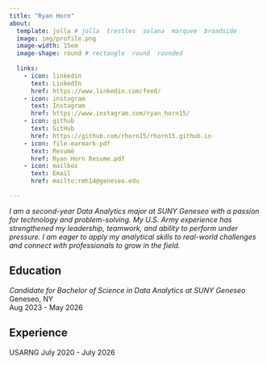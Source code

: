 ```yaml
---
title: "Ryan Horn"
about:
  template: jolla # jolla  trestles  solana  marquee  broadside
  image: img/profile.png
  image-width: 15em
  image-shape: round # rectangle  round  rounded
  
  links:
    - icon: linkedin
      text: LinkedIn
      href: https://www.linkedin.com/feed/
    - icon: instagram
      text: Instagram
      href: https://www.instagram.com/ryan_horn15/
    - icon: github
      text: GitHub
      href: https://github.com/rhorn15/rhorn15.github.io
    - icon: file-earmark-pdf
      text: Resumé
      href: Ryan Horn Resume.pdf
    - icon: mailbox
      text: Email
      href: mailto:rmh14@geneseo.edu

---
```


  *I am a second-year Data Analytics major at SUNY Geneseo with a passion for technology and problem-solving. My U.S. Army experience has strengthened my leadership, teamwork, and ability to perform under pressure. I am eager to apply my analytical skills to real-world challenges and connect with professionals to grow in the field.*

## Education

*Candidate for Bachelor of Science in Data Analytics at SUNY Geneseo* <br>
Geneseo, NY <br>
Aug 2023 - May 2026 <br>

## Experience

USARNG July 2020 - July 2026


